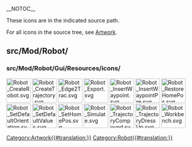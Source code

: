 __NOTOC__
<languages/>
<translate>

<!--T:1-->
These icons are in the indicated source path. 

<!--T:2-->
For all icons in the source tree, see [[Artwork|Artwork]].

== src/Mod/Robot/ == <!--T:3-->

=== src/Mod/Robot/Gui/Resources/icons/ === <!--T:4-->

</translate>
[[File:Robot_CreateRobot.svg|64px]]
[[File:Robot_CreateTrajectory.svg|64px]]
[[File:Robot_Edge2Trac.svg|64px]]
[[File:Robot_Export.svg|64px]]
[[File:Robot_InsertWaypoint.svg|64px]]
[[File:Robot_InsertWaypointPre.svg|64px]]
[[File:Robot_RestoreHomePos.svg|64px]]
[[File:Robot_SetDefaultOrientation.svg|64px]]
[[File:Robot_SetDefaultValues.svg|64px]]
[[File:Robot_SetHomePos.svg|64px]]
[[File:Robot_Simulate.svg|64px]]
[[File:Robot_TrajectoryCompound.svg|64px]]
[[File:Robot_TrajectoryDressUp.svg|64px]]
[[File:Robot_Workbench.svg|64px]]
<translate>


</translate>
[[Category:Artwork{{#translation:}}]]
<noinclude>[[Category:Robot{{#translation:}}]]</noinclude> <!-- we don't want this transcluded -->